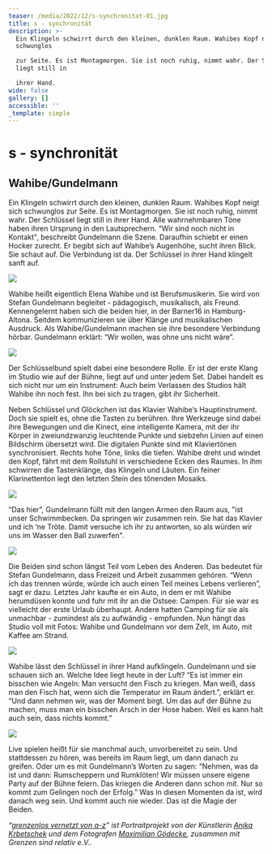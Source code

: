 ```yaml
---
teaser: /media/2022/12/s-synchronitat-01.jpg
title: s - synchronität
description: >-
  Ein Klingeln schwirrt durch den kleinen, dunklen Raum. Wahibes Kopf neigt sich
  schwunglos

  zur Seite. Es ist Montagmorgen. Sie ist noch ruhig, nimmt wahr. Der Schlüssel
  liegt still in

  ihrer Hand.
wide: false
gallery: []
accessible: ''
_template: simple
---
```


# **s - synchronität**

## Wahibe/Gundelmann

Ein Klingeln schwirrt durch den kleinen, dunklen Raum. Wahibes Kopf neigt sich schwunglos zur Seite. Es ist Montagmorgen. Sie ist noch ruhig, nimmt wahr. Der Schlüssel liegt still in ihrer Hand. Alle wahrnehmbaren Töne haben ihren Ursprung in den Lautsprechern. “Wir sind noch nicht in Kontakt", beschreibt Gundelmann die Szene. Daraufhin schiebt er einen Hocker zurecht. Er begibt sich auf Wahibe’s Augenhöhe, sucht ihren Blick. Sie schaut auf. Die Verbindung ist da. Der Schlüssel in ihrer Hand klingelt sanft auf.

![](/media/2022/12/01.jpg)

Wahibe heißt eigentlich Elena Wahibe und ist Berufsmusikerin. Sie wird von Stefan Gundelmann begleitet - pädagogisch, musikalisch, als Freund. Kennengelernt haben sich die beiden hier, in der Barner16 in Hamburg-Altona. Seitdem kommunizieren sie über Klänge und musikalischen Ausdruck. Als Wahibe/Gundelmann machen sie ihre besondere Verbindung hörbar. Gundelmann erklärt: “Wir wollen, was ohne uns nicht wäre”.

![](/media/2022/12/02.jpg)

Der Schlüsselbund spielt dabei eine besondere Rolle. Er ist der erste Klang im Studio wie auf der Bühne, liegt auf und unter jedem Set. Dabei handelt es sich nicht nur um ein Instrument: Auch beim Verlassen des Studios hält Wahibe ihn noch fest. Ihn bei sich zu tragen, gibt ihr Sicherheit.

Neben Schlüssel und Glöckchen ist das Klavier Wahibe’s Hauptinstrument. Doch sie spielt es, ohne die Tasten zu berühren. Ihre Werkzeuge sind dabei ihre Bewegungen und die Kinect, eine intelligente Kamera, mit der ihr Körper in zweiundzwanzig leuchtende Punkte und siebzehn Linien auf einen Bildschirm übersetzt wird. Die digitalen Punkte sind mit Klaviertönen synchronisiert. Rechts hohe Töne, links die tiefen. Wahibe dreht und windet den Kopf, fährt mit dem Rollstuhl in verschiedene Ecken des Raumes. In ihm schwirren die Tastenklänge, das Klingeln und Läuten. Ein feiner Klarinettenton legt den letzten Stein des tönenden Mosaiks.

![](/media/2022/12/03.jpg)

“Das hier”, Gundelmann füllt mit den langen Armen den Raum aus, "ist unser Schwimmbecken. Da springen wir zusammen rein. Sie hat das Klavier und ich ‘ne Tröte. Damit versuche ich ihr zu antworten, so als würden wir uns im Wasser den Ball zuwerfen".

![](/media/2022/12/04.jpg)

Die Beiden sind schon längst Teil vom Leben des Anderen. Das bedeutet für Stefan Gundelmann, dass Freizeit und Arbeit zusammen gehören. “Wenn ich das trennen würde, würde ich auch einen Teil meines Lebens verlieren”, sagt er dazu. Letztes Jahr kaufte er ein Auto, in dem er mit Wahibe herumdüsen konnte und fuhr mit ihr an die Ostsee: Campen. Für sie war es vielleicht der erste Urlaub überhaupt. Andere hatten Camping für sie als unmachbar - zumindest als zu aufwändig - empfunden. Nun hängt das Studio voll mit Fotos: Wahibe und Gundelmann vor dem Zelt, im Auto, mit Kaffee am Strand.

![](/media/2022/12/05.jpg)

Wahibe lässt den Schlüssel in ihrer Hand aufklingeln. Gundelmann und sie schauen sich an. Welche Idee liegt heute in der Luft? “Es ist immer ein bisschen wie Angeln: Man versucht den Fisch zu kriegen. Man weiß, dass man den Fisch hat, wenn sich die Temperatur im Raum ändert.”, erklärt er. “Und dann nehmen wir, was der Moment birgt. Um das auf der Bühne zu machen, muss man ein bisschen Arsch in der Hose haben. Weil es kann halt auch sein, dass nichts kommt.”

![](/media/2022/12/06.jpg)

Live spielen heißt für sie manchmal auch, unvorbereitet zu sein. Und stattdessen zu hören, was bereits im Raum liegt, um dann danach zu greifen. Oder um es mit Gundelmann’s Worten zu sagen: “Nehmen, was da ist und dann: Rumscheppern und Rumklöten! Wir müssen unsere eigene Party auf der Bühne feiern. Das kriegen die Anderen dann schon mit. Nur so kommt zum Gelingen noch der Erfolg.” Was in diesen Momenten da ist, wird danach weg sein. Und kommt auch nie wieder. Das ist die Magie der Beiden.

_“_[_grenzenlos vernetzt von a-z_](/aktivitaeten/gsr-medienportal/grenzenlos-vernetzt/grenzenlos-vernetzt)_” ist Portraitprojekt von der Künstlerin_ [_Anika Krbetschek_](/aktivitaeten/gsr-medienportal/grenzenlos-vernetzt/www.anikakrb.com) _und dem Fotografen_ [_Maximilian Gödecke_](/aktivitaeten/gsr-medienportal/grenzenlos-vernetzt/www.max-goedecke.de)_, zusammen mit Grenzen sind relativ e.V.._
